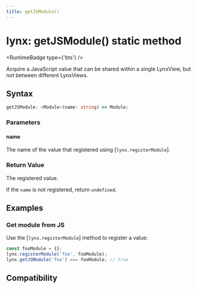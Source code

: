 ```yaml
---
title: getJSModule()
---
```



# lynx: getJSModule() static method

<RuntimeBadge type={'bts'} />

Acquire a JavaScript value that can be shared within a single LynxView, but not between different LynxViews.

## Syntax

```ts
getJSModule: <Module>(name: string) => Module;
```

### Parameters

#### name

The name of the value that registered using [`lynx.registerModule`].

### Return Value

The registered value.

If the `name` is not registered, return `undefined`.

## Examples

### Get module from JS

Use the [`lynx.registerModule`] method to register a value:

```js
const fooModule = {};
lynx.registerModule('foo', fooModule);
lynx.getJSModule('foo') === fooModule; // true
```

## Compatibility


<LegacyCompatTable metadata="lynx-api/lynx/getJSModule" />
